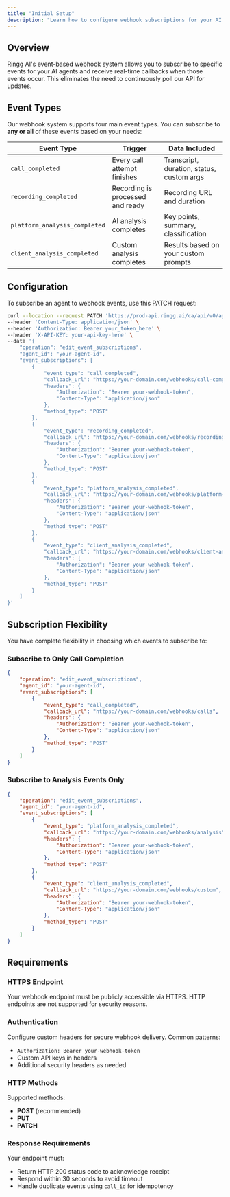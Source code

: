 ```yaml
---
title: "Initial Setup"
description: "Learn how to configure webhook subscriptions for your AI agents to receive real-time event notifications"
---
```


## Overview

Ringg AI's event-based webhook system allows you to subscribe to specific events for your AI agents and receive real-time callbacks when those events occur. This eliminates the need to continuously poll our API for updates.

## Event Types

Our webhook system supports four main event types. You can subscribe to **any or all** of these events based on your needs:

| Event Type | Trigger | Data Included |
|------------|---------|---------------|
| `call_completed` | Every call attempt finishes | Transcript, duration, status, custom args |
| `recording_completed` | Recording is processed and ready | Recording URL and duration |
| `platform_analysis_completed` | AI analysis completes | Key points, summary, classification |
| `client_analysis_completed` | Custom analysis completes | Results based on your custom prompts |

## Configuration

To subscribe an agent to webhook events, use this PATCH request:

```bash
curl --location --request PATCH 'https://prod-api.ringg.ai/ca/api/v0/agent/v1' \
--header 'Content-Type: application/json' \
--header 'Authorization: Bearer your_token_here' \
--header 'X-API-KEY: your-api-key-here' \
--data '{
    "operation": "edit_event_subscriptions",
    "agent_id": "your-agent-id",
    "event_subscriptions": [
        {
            "event_type": "call_completed",
            "callback_url": "https://your-domain.com/webhooks/call-completed",
            "headers": {
                "Authorization": "Bearer your-webhook-token",
                "Content-Type": "application/json"
            },
            "method_type": "POST"
        },
        {
            "event_type": "recording_completed",
            "callback_url": "https://your-domain.com/webhooks/recording-completed",
            "headers": {
                "Authorization": "Bearer your-webhook-token",
                "Content-Type": "application/json"
            },
            "method_type": "POST"
        },
        {
            "event_type": "platform_analysis_completed",
            "callback_url": "https://your-domain.com/webhooks/platform-analysis",
            "headers": {
                "Authorization": "Bearer your-webhook-token",
                "Content-Type": "application/json"
            },
            "method_type": "POST"
        },
        {
            "event_type": "client_analysis_completed",
            "callback_url": "https://your-domain.com/webhooks/client-analysis",
            "headers": {
                "Authorization": "Bearer your-webhook-token",
                "Content-Type": "application/json"
            },
            "method_type": "POST"
        }
    ]
}'
```

## Subscription Flexibility

You have complete flexibility in choosing which events to subscribe to:


### Subscribe to Only Call Completion
```json
{
    "operation": "edit_event_subscriptions",
    "agent_id": "your-agent-id",
    "event_subscriptions": [
        {
            "event_type": "call_completed",
            "callback_url": "https://your-domain.com/webhooks/calls",
            "headers": {
                "Authorization": "Bearer your-webhook-token",
                "Content-Type": "application/json"
            },
            "method_type": "POST"
        }
    ]
}
```

### Subscribe to Analysis Events Only
```json
{
    "operation": "edit_event_subscriptions",
    "agent_id": "your-agent-id",
    "event_subscriptions": [
        {
            "event_type": "platform_analysis_completed",
            "callback_url": "https://your-domain.com/webhooks/analysis",
            "headers": {
                "Authorization": "Bearer your-webhook-token",
                "Content-Type": "application/json"
            },
            "method_type": "POST"
        },
        {
            "event_type": "client_analysis_completed",
            "callback_url": "https://your-domain.com/webhooks/custom",
            "headers": {
                "Authorization": "Bearer your-webhook-token",
                "Content-Type": "application/json"
            },
            "method_type": "POST"
        }
    ]
}
```

## Requirements

### HTTPS Endpoint
Your webhook endpoint must be publicly accessible via HTTPS. HTTP endpoints are not supported for security reasons.

### Authentication
Configure custom headers for secure webhook delivery. Common patterns:
- `Authorization: Bearer your-webhook-token`
- Custom API keys in headers
- Additional security headers as needed

### HTTP Methods
Supported methods:
- **POST** (recommended)
- **PUT** 
- **PATCH**

### Response Requirements
Your endpoint must:
- Return HTTP 200 status code to acknowledge receipt
- Respond within 30 seconds to avoid timeout
- Handle duplicate events using `call_id` for idempotency
